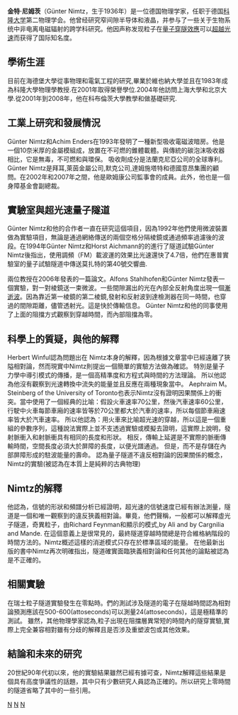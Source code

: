 '''金特·尼姆茨'''（Günter Nimtz，生于1936年）是一位德国物理学家，任职于德国[[科隆大学|科隆大学]]第二物理学会。他曾经研究窄间隙半导体和液晶，并参与了一些关于生物系统中非电离电磁辐射的跨学科研究。他因声称发现粒子在[[量子穿隧效應|量子穿隧效應]]可以[[超光速|超越光速]]而获得了国际知名度。
== 學術生涯 ==
目前在海德堡大學從事物理和電氣工程的研究,畢業於維也納大學並且在1983年成為科隆大學物理學教授.在2001年取得榮譽學位.2004年他訪問上海大學和北京大學.從2001年到2008年，他在科布倫茨大學教學和做基礎研究.

== 工業上研究和發展情況 ==

Günter Nimtz和Achim Enders在1993年發明了一種新型吸收電磁波暗房。他是一個10奈米厚的金屬模組成，放置在不可燃的錐體載體。與傳統的碳泡沫吸收器相比，它是無毒，不可燃和與環保。
吸收劑成分是法蘭克尼亞公司的全球專利。
Günter Nimtz是拜耳,萊茵金屬公司,默克公司,達姆施塔特和德國意昂集團的顧問。在2002年和2007年之間，他是歐姆康公司監事會的成員。此外，他也是一個身障基金會副總裁。

== 實驗室與超光速量子隧道 ==

Günter Nimtz和他的合作者一直在研究這個項目，因為1992年他們使用微波裝置做為實驗項目，無論是通過網絡傳送的兩個空格分隔棱鏡或通過頻率過濾後的波段。在1994年Günter Nimtz和Horst Aichmann的的進行了隧道試驗Günter Nimtz後指出，使用調頻（FM）載波運的效果比光速還快了4.7倍，他們在惠普實驗室的量子試驗隧道中傳送莫扎特的第40號交響曲.

兩位教授在2006年發表的一篇論文。Alfons Stahlhofen和Günter Nimtz發表一個實驗，對一對棱鏡送一束微波。一些間隙漏出的光在內部全反射角度出現一個[[漸逝波|漸逝波]]。因為靠近第一棱鏡的第二棱鏡,發射和反射波到達檢測器在同一時間，也穿過的間隙距離，儘管透射光。這是快於傳輸信息。
Günter Nimtz和他的同事使用了上面的阻擋方式觀察到穿越時間，而內部阻擋為零。

== 科學上的質疑，與他的解釋 ==
Herbert Winful認為問題出在 Nimtz本身的解釋，因為根據文章當中已經遠離了狹隘相對論，然而現實中Nimtz則提出一個簡單的實驗方法做為確認。
特別是量子力學中導引模式的傳播，是一個高精準度和方程式與時間的方法理論。
所以他認為他沒有觀察到光速轉換中流失的能量並且反應在兩種現象當中。
Aephraim M。 Steinberg of the University of Toronto也表示Nimtz沒有證明因果關係上的衝突。當中使用了一個經典的比喻：假設火車速率70公里，然後汽車速率60公里，行駛中火車每節車廂的速率皆等於70公里都大於汽車的速率，所以每個節車廂速率皆大於汽車速率。
所以他認為：用火車來比喻超光速的穿越，所以這是一個重組的參數序列，這種說法實際上並不支透過實驗或模擬去證明，這實際上說明，發射脈衝入和射脈衝具有相同的長度和形狀。
相反，傳輸上延遲是不實際的脈衝傳輸時間，空間長度必須大於屏障的長度，以便光譜通過。
但是，而不是存儲在內部屏障形成的駐波能量的壽命。
認為量子隧道不違反​​相對論的因果關係的概念，Nimtz的實驗(被認為在本質上是純粹的古典物理)

== Nimtz的解釋 ==
他認為，信號的形狀和頻譜分析已經證明，超光速的信號速度已經有辦法測量，隧道是一個和唯一觀察到的違反狹義相對論。畢竟，他們聲稱，一般都可以解釋虛光子隧道，奇異粒子，由Richard Feynman和顯示的模式,by Ali and by Cargnilia and Mande.
在這個意義上是很常見的，最終隧道穿越時間總是符合維格納階段的時間方法的。Nimtz概述這樣的消逝模式只存在於標準區域的能量。
在他最新出版的書中Nimtz再次明確指出，隧道確實面臨狹義相對論和任何其他的論點被認為是不正確的。

== 相關實驗 ==
在瑞士粒子隧道實驗發生在零點時。們的測試涉及隧道的電子在隧越時間認為相對論預測應該在500-600(attoseconds)可以測量24(attoseconds)，這是極精準的測試。
雖然，其他物理學家認為,粒子出現在阻擋層異常短的時間內的隧穿實驗,實際上完全兼容相對雖有分歧的解釋且是否涉及重塑波包或其他效果。

== 結論和未來的研究 ==

20世紀90年代初以來，他的實驗結果雖然已經有據可查，Nimtz解釋這些結果是個具有高度爭議性的話題，其中只有少數研究人員認為正確的。所以研究上零時間的隧道省略了其中的一些引用。
{{Authority control}}
[[Category:德国物理学家|N]]
[[Category:海德堡大學校友|N]]
[[Category:維也納大學校友|N]]